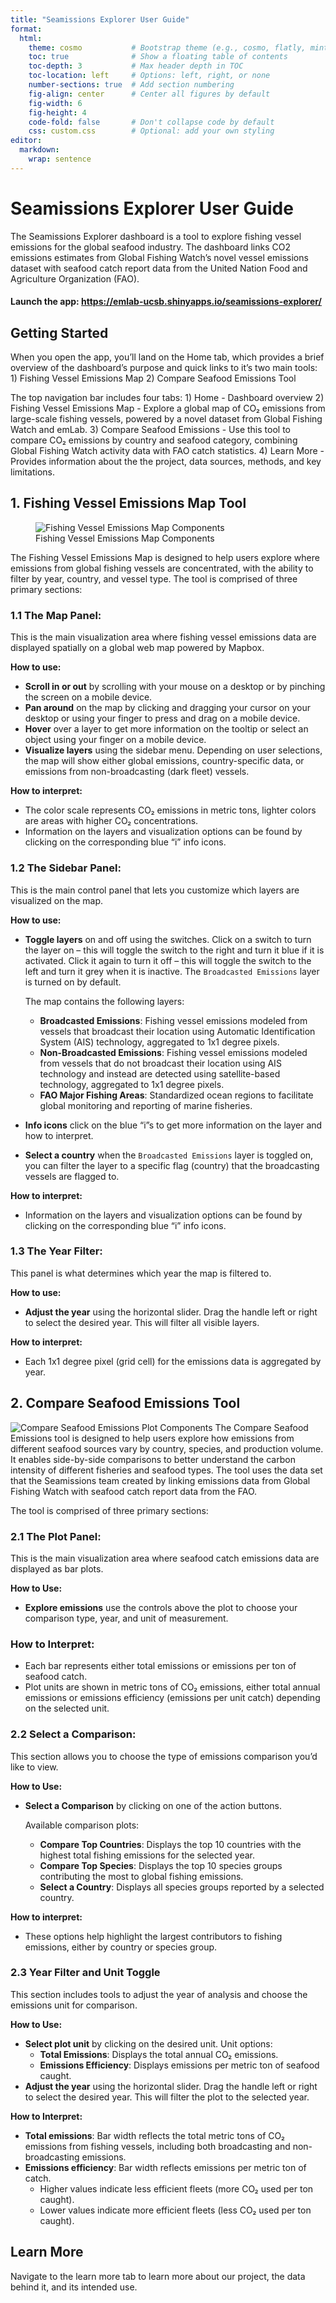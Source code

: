 ```yaml
---
title: "Seamissions Explorer User Guide"
format: 
  html:
    theme: cosmo           # Bootstrap theme (e.g., cosmo, flatly, minty)
    toc: true              # Show a floating table of contents
    toc-depth: 3           # Max header depth in TOC
    toc-location: left     # Options: left, right, or none
    number-sections: true  # Add section numbering
    fig-align: center      # Center all figures by default
    fig-width: 6
    fig-height: 4
    code-fold: false       # Don't collapse code by default
    css: custom.css        # Optional: add your own styling
editor: 
  markdown: 
    wrap: sentence
---
```


# Seamissions Explorer User Guide

The Seamissions Explorer dashboard is a tool to explore fishing vessel emissions for the global seafood industry.
The dashboard links CO2 emissions estimates from Global Fishing Watch's novel vessel emissions dataset with seafood catch report data from the United Nation Food and Agriculture Organization (FAO).

#### Launch the app: <https://emlab-ucsb.shinyapps.io/seamissions-explorer/>

## Getting Started

When you open the app, you'll land on the Home tab, which provides a brief overview of the dashboard's purpose and quick links to it's two main tools: 1) Fishing Vessel Emissions Map 2) Compare Seafood Emissions Tool

The top navigation bar includes four tabs: 1) Home - Dashboard overview 2) Fishing Vessel Emissions Map - Explore a global map of CO₂ emissions from large-scale fishing vessels, powered by a novel dataset from Global Fishing Watch and emLab.
3) Compare Seafood Emissions - Use this tool to compare CO₂ emissions by country and seafood category, combining Global Fishing Watch activity data with FAO catch statistics.
4) Learn More - Provides information about the the project, data sources, methods, and key limitations.

## 1. Fishing Vessel Emissions Map Tool

![Fishing Vessel Emissions Map Components](images/map-components.png)

The Fishing Vessel Emissions Map is designed to help users explore where emissions from global fishing vessels are concentrated, with the ability to filter by year, country, and vessel type.
The tool is comprised of three primary sections:

### 1.1 The Map Panel:

This is the main visualization area where fishing vessel emissions data are displayed spatially on a global web map powered by Mapbox.

**How to use:**

-   **Scroll in or out** by scrolling with your mouse on a desktop or by pinching the screen on a mobile device.
-   **Pan around** on the map by clicking and dragging your cursor on your desktop or using your finger to press and drag on a mobile device.
-   **Hover** over a layer to get more information on the tooltip or select an object using your finger on a mobile device.
-   **Visualize layers** using the sidebar menu. Depending on user selections, the map will show either global emissions, country-specific data, or emissions from non-broadcasting (dark fleet) vessels.

**How to interpret:**

-   The color scale represents CO₂ emissions in metric tons, lighter colors are areas with higher CO₂ concentrations.
-   Information on the layers and visualization options can be found by clicking on the corresponding blue "i" info icons.

### 1.2 The Sidebar Panel:

This is the main control panel that lets you customize which layers are visualized on the map.

**How to use:**

- **Toggle layers** on and off using the switches. Click on a switch to turn the layer on – this will toggle the switch to the right and turn it blue if it is activated. Click it again to turn it off – this will toggle the switch to the left and turn it grey when it is inactive. The `Broadcasted Emissions` layer is turned on by default.

  The map contains the following layers:

  - **Broadcasted Emissions**: Fishing vessel emissions modeled from vessels that broadcast their location using Automatic Identification System (AIS) technology, aggregated to 1x1 degree pixels.
  - **Non-Broadcasted Emissions**: Fishing vessel emissions modeled from vessels that do not broadcast their location using AIS technology and instead are detected using satellite-based technology, aggregated to 1x1 degree pixels.
  - **FAO Major Fishing Areas**: Standardized ocean regions to facilitate global monitoring and reporting of marine fisheries.

              
-   **Info icons** click on the blue "i"s to get more information on the layer and how to interpret.
-   **Select a country** when the `Broadcasted Emissions` layer is toggled on, you can filter the layer to a specific flag (country) that the broadcasting vessels are flagged to.

**How to interpret:**

-   Information on the layers and visualization options can be found by clicking on the corresponding blue "i" info icons.

### 1.3 The Year Filter:
This panel is what determines which year the map is filtered to.

**How to use:**

-   **Adjust the year** using the horizontal slider. Drag the handle left or right to select the desired year. This will filter all visible layers.

**How to interpret:**

-   Each 1x1 degree pixel (grid cell) for the emissions data is aggregated by year. 

## 2. Compare Seafood Emissions Tool
![Compare Seafood Emissions Plot Components](images/plot-components.png)
The Compare Seafood Emissions tool is designed to help users explore how emissions from different seafood sources vary by country, species, and production volume. It enables side-by-side comparisons to better understand the carbon intensity of different fisheries and seafood types. The tool uses the data set that the Seamissions team created by linking emissions data from Global Fishing Watch with seafood catch report data from the FAO.

The tool is comprised of three primary sections:

### 2.1 The Plot Panel:

This is the main visualization area where seafood catch emissions data are displayed as bar plots.

**How to Use:**

- **Explore emissions** use the controls above the plot to choose your comparison type, year, and unit of measurement.


### How to Interpret:

- Each bar represents either total emissions or emissions per ton of seafood catch.
- Plot units are shown in metric tons of CO₂ emissions, either total annual emissions or emissions efficiency (emissions per unit catch) depending on the selected unit.

### 2.2 Select a Comparison:

This section allows you to choose the type of emissions comparison you'd like to view.

**How to Use:**

- **Select a Comparison** by clicking on one of the action buttons.

  Available comparison plots:

  - **Compare Top Countries**: Displays the top 10 countries with the highest total fishing emissions for the selected year.
  - **Compare Top Species**: Displays the top 10 species groups contributing the most to global fishing emissions.
  - **Select a Country**: Displays all species groups reported by a selected country.

**How to interpret:**

- These options help highlight the largest contributors to fishing emissions, either by country or species group.   

### 2.3 Year Filter and Unit Toggle
This section includes tools to adjust the year of analysis and choose the emissions unit for comparison.


**How to Use:**

- **Select plot unit** by clicking on the desired unit. Unit options:
  - **Total Emissions**: Displays the total annual CO₂ emissions.
  - **Emissions Efficiency**: Displays emissions per metric ton of seafood caught.
- **Adjust the year** using the horizontal slider. Drag the handle left or right to select the desired year. This will filter the plot to the selected year.


**How to Interpret:**

- **Total emissions**: Bar width reflects the total metric tons of CO₂ emissions from fishing vessels, including both broadcasting and non-broadcasting emissions.
- **Emissions efficiency**: Bar width reflects emissions per metric ton of catch.
  - Higher values indicate less efficient fleets (more CO₂ used per ton caught).
  - Lower values indicate more efficient fleets (less CO₂ used per ton caught).

## Learn More
Navigate to the learn more tab to learn more about our project, the data behind it, and its intended use.

